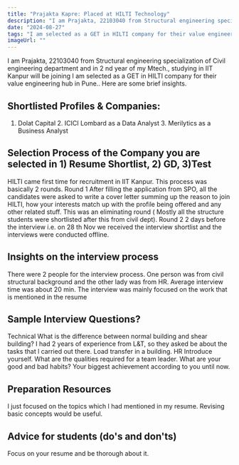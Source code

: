 ```yaml
---
title: "Prajakta Kapre: Placed at HILTI Technology"
description: "I am Prajakta, 22103040 from Structural engineering specialization of Civil engineering department and in 2 nd year of my Mtech.: I am selected as a GET in HILTI company for their value engineering hub in Pune."
date: "2024-08-27"
tags: "I am selected as a GET in HILTI company for their value engineering hub in Pune.,Placement"
imageUrl: ""
---
```


I am Prajakta, 22103040 from Structural engineering specialization of Civil engineering department and in 2 nd year of my Mtech., studying in IIT Kanpur will be joining I am selected as a GET in HILTI company for their value engineering hub in Pune.. Here are some brief insights. 

## Shortlisted Profiles & Companies:
1. Dolat Capital 2. ICICI Lombard as a Data Analyst 3. Merilytics as a Business Analyst

## Selection Process of the Company you are selected in 1) Resume Shortlist, 2) GD, 3)Test
HILTI came first time for recruitment in IIT Kanpur. This process was basically 2 rounds. Round 1 After filling the application from SPO, all the candidates were asked to write a cover letter summing up the reason to join HILTI, how your interests match up with the profile being offered and any other related stuff. This was an eliminating round ( Mostly all the structure students were shortlisted after this from civil dept). Round 2 2 days before the interview i.e. on 28 th Nov we received the interview shortlist and the interviews were conducted offline.

##  Insights on the interview process
There were 2 people for the interview process. One person was from civil structural background and the other lady was from HR. Average interview time was about 20 min. The interview was mainly focused on the work that is mentioned in the resume

## Sample Interview Questions? 
Technical What is the difference between normal building and shear building? I had 2 years of experience from L&T, so they asked be about the tasks that l carried out there. Load transfer in a building. HR Introduce yourself. What are the qualities required for a team leader. What are your good and bad habits? Your biggest achievement according to you until now.

## Preparation Resources
I just focused on the topics which l had mentioned in my resume. Revising basic concepts would be useful.

## Advice for students (do's and don'ts)
Focus on your resume and be thorough about it.

